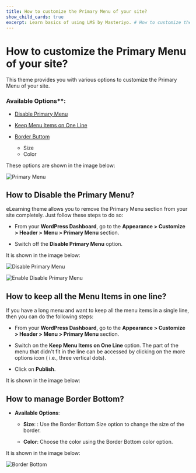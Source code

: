 ---
title: How to customize the Primary Menu of your site?
show_child_cards: true
excerpt: Learn basics of using LMS by Masteriyo. # How to customize the Primary Menu of your site.
---

# How to customize the Primary Menu of your site?

This theme provides you with various options to customize the Primary Menu of your site.

### Available Options**:

- [Disable Primary Menu](https://github.com/Masteriyo/masteriyo-docs/blob/elearning/700-elearning/500-customizer%5Bheader%5D/700-menu/100-primary-menu.mdx#how-to-disable-the-primary-menu)

- [Keep Menu Items on One Line](https://github.com/Masteriyo/masteriyo-docs/blob/elearning/700-elearning/500-customizer%5Bheader%5D/700-menu/100-primary-menu.mdx#how-to-keep-all-the-menu-items-in-one-line)

- [Border Buttom](https://github.com/Masteriyo/masteriyo-docs/blob/elearning/700-elearning/500-customizer%5Bheader%5D/700-menu/100-primary-menu.mdx#how-to-manage-border-bottom)
  - Size
  - Color

These options are shown in the image below:

![Primary Menu](https://user-images.githubusercontent.com/109593521/183561797-b525c435-5436-4782-97d6-5780c6bf707f.png)


## How to Disable the Primary Menu?

eLearning theme allows you to remove the Primary Menu section from your site completely. Just follow these steps to do so:

- From your **WordPress Dashboard**, go to the **Appearance > Customize > Header > Menu > Primary Menu** section.

- Switch off the **Disable Primary Menu** option.

It is shown in the image below:

![Disable Primary Menu](https://user-images.githubusercontent.com/109593521/183561665-188e9e91-a64f-4d93-a022-b1c4f0f403d9.png)

![Enable Disable Primary Menu](https://user-images.githubusercontent.com/109593521/183562044-0a2fc2b1-21c9-487b-8c30-cc204470d31c.png)


## How to keep all the Menu Items in one line?

If you have a long menu and want to keep all the menu items in a single line, then you can do the following steps:

- From your **WordPress Dashboard**, go to the **Appearance > Customize > Header > Menu > Primary Menu** section.

- Switch on the **Keep Menu Items on One Line** option. The part of the menu that didn't fit in the line can be accessed by clicking on the more options icon ( i.e., three vertical dots).

- Click on **Publish**. 

It is shown in the image below:



## How to manage Border Bottom?

- **Available Options**:

  - **Size**: : Use the Border Bottom Size option to change the size of the border.

  - **Color**: Choose the color using the Border Bottom color option.

It is shown in the image below:

![Border Bottom ](https://user-images.githubusercontent.com/109593521/183562664-32609e05-8a79-43e0-be7e-36f1fcd2e8af.png)


